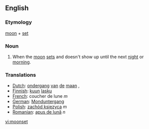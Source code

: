 ==English==

===Etymology===
[[moon]] + [[set]]

===Noun===
#When the [[moon]] [[set]]s and doesn't show up until the next [[night]] or [[morning]].

===Translations===
*[[Dutch]]: [[ondergang]] [[van]] [[de]] [[maan]] {{m}}, {{t|nl|maansondergang}}
*[[Finnish]]: [[kuu]]n [[lasku]]
*[[French]]: coucher de lune ''m''
*[[German]]: [[Monduntergang]] {{m}}
*[[Polish]]: [[zachód księzyca]] ''m''
*[[Romanian]]: [[apus de lună]] ''n''

[[vi:moonset]]